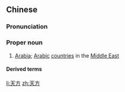 ==Chinese==
{{zh-forms}}

===Pronunciation===
{{zh-pron
|m=Tiānfāng
|cat=pn
}}

===Proper noun===
{{zh-proper noun}}

# {{lb|zh|obsolete}} [[Arabia]]; [[Arabic]] [[countries]] in the [[Middle East]]

====Derived terms====
{{zh-der|天方夜譚|天方教|天方國}}

[[li:天方]]
[[zh:天方]]
